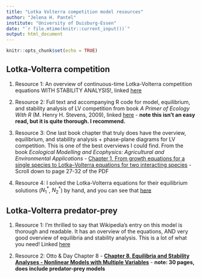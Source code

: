 ```yaml
---
title: "Lotka Volterra competition model resources"
author: "Jelena H. Pantel"
institute: "University of Duisburg-Essen"
date: "`r file.mtime(knitr::current_input())`"
output: html_document
---
```


```r
knitr::opts_chunk$set(echo = TRUE)
```

## Lotka-Volterra competition

1. Resource 1: An overview of continuous-time Lotka-Volterra competition equations WITH STABILITY ANALYSIS!, linked [here](https://www.uwyo.edu/dbmcd/popecol/marlects/lect20.html)

2. Resource 2: Full text and accompanying R code for model, equilibrium, and stability analysis of LV competition from book *A Primer of Ecology With R* (M. Henry H. Stevens, 2009), linked [here](https://hankstevens.github.io/Primer-of-Ecology/competition.html) - **note this isn't an easy read, but it is quite thorough. I recommend.**

3. Resource 3: One last book chapter that truly does have the overview, equilibrium, and stability analysis + phase-plane diagrams for LV competition. This is one of the best overviews I could find. From the book *Ecological Modelling and Ecophysics: Agricultural and Environmental Applications* - [Chapter 1, From growth equations for a single species to Lotka–Volterra equations for two interacting species](./media/Fort_Ch1.pdf) - Scroll down to page 27-32 of the PDF

4. Resource 4: I solved the Lotka-Volterra equations for their equilibrium solutions ($N^*_1$, $N^*_2$) by hand, and you can see that [here](./media/JP_LVcomp_solution.pdf) 

## Lotka-Volterra predator-prey

1. Resource 1: I'm thrilled to say that Wikipedia's entry on this model is thorough and readable. It has an overview of the equations, AND very good overview of equilibria and stability analysis. This is a lot of what you need! Linked [here](https://en.wikipedia.org/wiki/Lotka–Volterra_equations)

2. Resource 2: Otto & Day Chapter 8 - [__Chapter 8, Equilibria and Stability Analyses - Nonlinear Models with Multiple Variables__](./media/OttoDay_Ch8.pdf) - **note: 30 pages, does include predator-prey models**